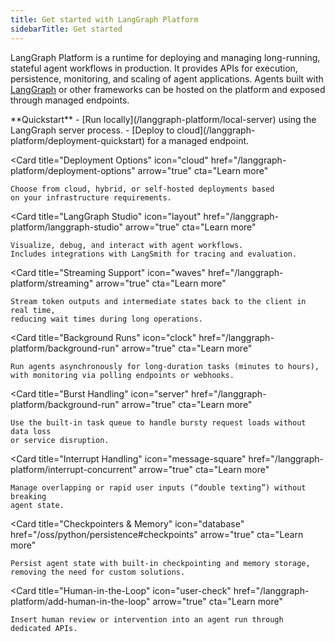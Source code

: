 ```yaml
---
title: Get started with LangGraph Platform
sidebarTitle: Get started
---
```


LangGraph Platform is a runtime for deploying and managing long-running, stateful agent workflows in production. It provides APIs for execution, persistence, monitoring, and scaling of agent applications. Agents built with [LangGraph](/oss/python/python/overview) or other frameworks can be hosted on the platform and exposed through managed endpoints.

<Tip>
**Quickstart**  
- [Run locally](/langgraph-platform/local-server) using the LangGraph server process.  
- [Deploy to cloud](/langgraph-platform/deployment-quickstart) for a managed endpoint.
</Tip>

<Columns cols={2}>

  <Card
    title="Deployment Options"
    icon="cloud"
    href="/langgraph-platform/deployment-options"
    arrow="true"
    cta="Learn more"
  >
    Choose from cloud, hybrid, or self-hosted deployments based
    on your infrastructure requirements.
  </Card>

  <Card
    title="LangGraph Studio"
    icon="layout"
    href="/langgraph-platform/langgraph-studio"
    arrow="true"
    cta="Learn more"
  >
    Visualize, debug, and interact with agent workflows.
    Includes integrations with LangSmith for tracing and evaluation.
  </Card>

  <Card
    title="Streaming Support"
    icon="waves"
    href="/langgraph-platform/streaming"
    arrow="true"
    cta="Learn more"
  >
    Stream token outputs and intermediate states back to the client in real time,
    reducing wait times during long operations.
  </Card>

  <Card
    title="Background Runs"
    icon="clock"
    href="/langgraph-platform/background-run"
    arrow="true"
    cta="Learn more"
  >
    Run agents asynchronously for long-duration tasks (minutes to hours),
    with monitoring via polling endpoints or webhooks.
  </Card>

  <Card
    title="Burst Handling"
    icon="server"
    href="/langgraph-platform/background-run"
    arrow="true"
    cta="Learn more"
  >
    Use the built-in task queue to handle bursty request loads without data loss
    or service disruption.
  </Card>

  <Card
    title="Interrupt Handling"
    icon="message-square"
    href="/langgraph-platform/interrupt-concurrent"
    arrow="true"
    cta="Learn more"
  >
    Manage overlapping or rapid user inputs (“double texting”) without breaking
    agent state.
  </Card>

  <Card
    title="Checkpointers & Memory"
    icon="database"
    href="/oss/python/persistence#checkpoints"
    arrow="true"
    cta="Learn more"
  >
    Persist agent state with built-in checkpointing and memory storage,
    removing the need for custom solutions.
  </Card>

  <Card
    title="Human-in-the-Loop"
    icon="user-check"
    href="/langgraph-platform/add-human-in-the-loop"
    arrow="true"
    cta="Learn more"
  >
    Insert human review or intervention into an agent run through dedicated APIs.
  </Card>

</Columns>
